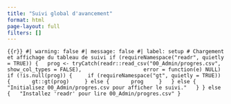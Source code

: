 ```yaml
---
title: "Suivi global d'avancement"
format: html
page-layout: full
filters: []
---
```


```{{r}}
#| warning: false
#| message: false
#| label: setup
# Chargement et affichage du tableau de suivi
if (requireNamespace("readr", quietly = TRUE)) {
  prog <- tryCatch(readr::read_csv("00_Admin/progres.csv", show_col_types = FALSE),
                   error = function(e) NULL)
  if (!is.null(prog)) {
    if (requireNamespace("gt", quietly = TRUE)) {
      gt::gt(prog)
    } else {
      prog
    }
  } else {
    "Initialisez 00_Admin/progres.csv pour afficher le suivi."
  }
} else {
  "Installez 'readr' pour lire 00_Admin/progres.csv"
}
```
